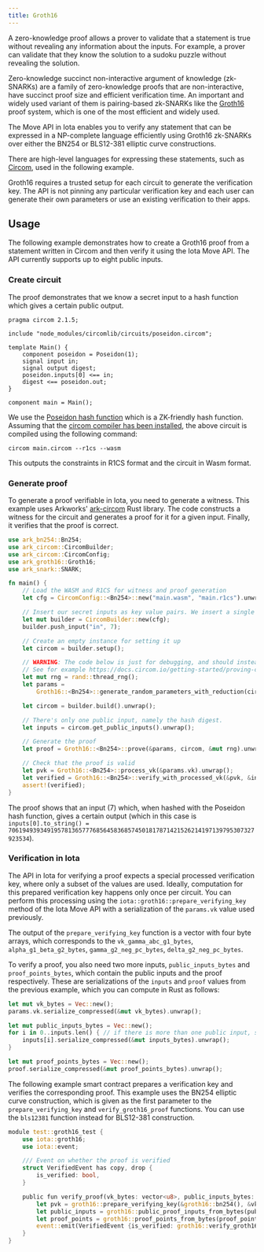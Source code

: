 ```yaml
---
title: Groth16
---
```


A zero-knowledge proof allows a prover to validate that a statement is true without revealing any information about the inputs. For example, a prover can validate that they know the solution to a sudoku puzzle without revealing the solution.

Zero-knowledge succinct non-interactive argument of knowledge (zk-SNARKs) are a family of zero-knowledge proofs that are non-interactive, have succinct proof size and efficient verification time. An important and widely used variant of them is pairing-based zk-SNARKs like the [Groth16](https://eprint.iacr.org/2016/260.pdf) proof system, which is one of the most efficient and widely used.

The Move API in Iota enables you to verify any statement that can be expressed in a NP-complete language efficiently using Groth16 zk-SNARKs over either the BN254 or BLS12-381 elliptic curve constructions.

There are high-level languages for expressing these statements, such as [Circom](https://docs.circom.io), used in the following example.

Groth16 requires a trusted setup for each circuit to generate the verification key. The API is not pinning any particular verification key and each user can generate their own parameters or use an existing verification to their apps.

## Usage

The following example demonstrates how to create a Groth16 proof from a statement written in Circom and then verify it using the Iota Move API. The API currently supports up to eight public inputs.

### Create circuit

The proof demonstrates that we know a secret input to a hash function which gives a certain public output.
```circom
pragma circom 2.1.5;

include "node_modules/circomlib/circuits/poseidon.circom";

template Main() {
    component poseidon = Poseidon(1);
    signal input in;
    signal output digest;
    poseidon.inputs[0] <== in;
    digest <== poseidon.out;
}

component main = Main();
```
We use the [Poseidon hash function](https://www.poseidon-hash.info) which is a ZK-friendly hash function. Assuming that the [circom compiler has been installed](https://docs.circom.io/getting-started/installation/), the above circuit is compiled using the following command:
```shell
circom main.circom --r1cs --wasm
```
This outputs the constraints in R1CS format and the circuit in Wasm format.

### Generate proof

To generate a proof verifiable in Iota, you need to generate a witness. This example uses Arkworks' [ark-circom](https://github.com/gakonst/ark-circom) Rust library. The code constructs a witness for the circuit and generates a proof for it for a given input. Finally, it verifies that the proof is correct.

```rust
use ark_bn254::Bn254;
use ark_circom::CircomBuilder;
use ark_circom::CircomConfig;
use ark_groth16::Groth16;
use ark_snark::SNARK;

fn main() {
    // Load the WASM and R1CS for witness and proof generation
    let cfg = CircomConfig::<Bn254>::new("main.wasm", "main.r1cs").unwrap();

    // Insert our secret inputs as key value pairs. We insert a single input, namely the input to the hash function.
    let mut builder = CircomBuilder::new(cfg);
    builder.push_input("in", 7);

    // Create an empty instance for setting it up
    let circom = builder.setup();

    // WARNING: The code below is just for debugging, and should instead use a verification key generated from a trusted setup.
    // See for example https://docs.circom.io/getting-started/proving-circuits/#powers-of-tau.
    let mut rng = rand::thread_rng();
    let params =
        Groth16::<Bn254>::generate_random_parameters_with_reduction(circom, &mut rng).unwrap();

    let circom = builder.build().unwrap();

    // There's only one public input, namely the hash digest.
    let inputs = circom.get_public_inputs().unwrap();

    // Generate the proof
    let proof = Groth16::<Bn254>::prove(&params, circom, &mut rng).unwrap();

    // Check that the proof is valid
    let pvk = Groth16::<Bn254>::process_vk(&params.vk).unwrap();
    let verified = Groth16::<Bn254>::verify_with_processed_vk(&pvk, &inputs, &proof).unwrap();
    assert!(verified);
}
```
The proof shows that an input (7) which, when hashed with the Poseidon hash function, gives a certain output (which in this case is `inputs[0].to_string() = 7061949393491957813657776856458368574501817871421526214197139795307327923534`).

### Verification in Iota

The API in Iota for verifying a proof expects a special processed verification key, where only a subset of the values are used. Ideally, computation for this prepared verification key happens only once per circuit. You can perform this processing using the `iota::groth16::prepare_verifying_key` method of the Iota Move API with a serialization of the `params.vk` value used previously.

The output of the `prepare_verifying_key` function is a vector with four byte arrays, which corresponds to the `vk_gamma_abc_g1_bytes`, `alpha_g1_beta_g2_bytes`, `gamma_g2_neg_pc_bytes`, `delta_g2_neg_pc_bytes`.

To verify a proof, you also need two more inputs, `public_inputs_bytes` and `proof_points_bytes`, which contain the public inputs and the proof respectively. These are serializations of the `inputs` and `proof` values from the previous example, which you can compute in Rust as follows:

```rust
let mut vk_bytes = Vec::new();
params.vk.serialize_compressed(&mut vk_bytes).unwrap();

let mut public_inputs_bytes = Vec::new();
for i in 0..inputs.len() { // if there is more than one public input, serialize one by one
    inputs[i].serialize_compressed(&mut inputs_bytes).unwrap();
}

let mut proof_points_bytes = Vec::new();
proof.serialize_compressed(&mut proof_points_bytes).unwrap();
```

The following example smart contract prepares a verification key and verifies the corresponding proof. This example uses the BN254 elliptic curve construction, which is given as the first parameter to the `prepare_verifying_key` and `verify_groth16_proof` functions. You can use the `bls12381` function instead for BLS12-381 construction.

```rust
module test::groth16_test {
    use iota::groth16;
    use iota::event;

    /// Event on whether the proof is verified
    struct VerifiedEvent has copy, drop {
        is_verified: bool,
    }

    public fun verify_proof(vk_bytes: vector<u8>, public_inputs_bytes: vector<u8>, proof_points_bytes: vector<u8>) {
        let pvk = groth16::prepare_verifying_key(&groth16::bn254(), &vk_bytes);
        let public_inputs = groth16::public_proof_inputs_from_bytes(public_inputs_bytes);
        let proof_points = groth16::proof_points_from_bytes(proof_points_bytes);
        event::emit(VerifiedEvent {is_verified: groth16::verify_groth16_proof(&groth16::bn254(), &pvk, &public_inputs, &proof_points)});
    }
}
```
